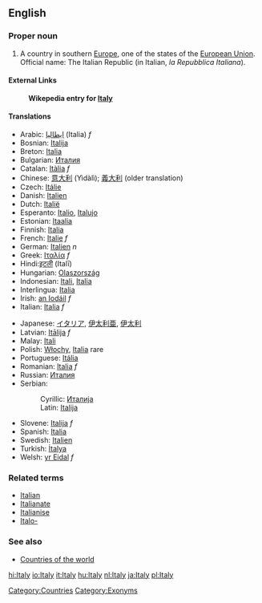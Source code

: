 {{wikipedia}}
==English==
===Proper noun===
# A country in southern [[Europe]], one of the states of the [[European Union]]. Official name: The Italian Republic (in Italian, ''la Repubblica Italiana'').

====External Links====
:'''Wikepedia entry for [[w:Italy|Italy]]'''

====Translations====
{{top}}
*Arabic: [[ايطاليا]] (Italia) ''f''
*Bosnian: [[Italija]] {{f}}
*Breton: [[Italia]]
*Bulgarian: [[Италия]]
*Catalan: [[Itàlia]] ''f''
*Chinese: [[意大利]] (Yìdàlì); [[義大利]] (older translation)
*Czech: [[Itálie]]
*Danish: [[Italien]]
*Dutch: [[Italië]]
*Esperanto: [[Italio]], [[Italujo]]
*Estonian: [[Itaalia]]
*Finnish: [[Italia]]
*French: [[Italie]] ''f''
*German: [[Italien]] ''n''
*Greek: [[Ιταλία]] ''f''
*Hindi:[[इटली]] (Italī)
*Hungarian: [[Olaszország]]
*Indonesian: [[Itali]], [[Italia]]
*Interlingua: [[Italia]]
*Irish: [[an Iodáil]] ''f''
*Italian: [[Italia]] ''f''
{{mid}}
*Japanese: [[イタリア]], [[伊太利亜]], [[伊太利]]
*Latvian: [[Itālija]] ''f''
*Malay: [[Itali]]
*Polish: [[Włochy]], [[Italia]] rare
*Portuguese: [[Itália]]
*Romanian: [[Italia]] ''f''
*Russian: [[Италия]]
*Serbian:
*:Cyrillic: [[Италија]] {{f}}
*:Latin: [[Italija#Serbian|Italija]] {{f}}
*Slovene: [[Italija]] ''f''
*Spanish: [[Italia]]
*Swedish: [[Italien]]
*Turkish: [[İtalya]]
*Welsh: [[yr Eidal]] ''f''

===Related terms===
*[[Italian]]
*[[Italianate]]
*[[Italianise]]
*[[Italo-]]

===See also===
*[[Countries of the world]]
[[Category:Countries]]

[[Category:Exonyms]]

[[hi:Italy]]
[[io:Italy]]
[[it:Italy]]
[[hu:Italy]]
[[nl:Italy]]
[[ja:Italy]]
[[pl:Italy]]